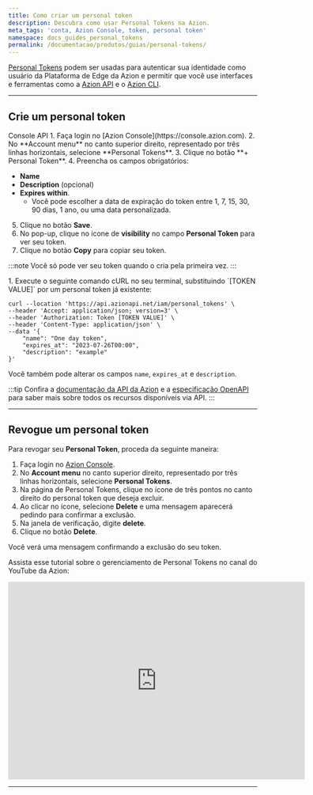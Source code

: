 ```yaml
---
title: Como criar um personal token
description: Descubra como usar Personal Tokens na Azion.
meta_tags: 'conta, Azion Console, token, personal token'
namespace: docs_guides_personal_tokens
permalink: /documentacao/produtos/guias/personal-tokens/
---
```




[Personal Tokens](/pt-br/documentacao/produtos/gestao-de-contas/personal-tokens/) podem ser usadas para autenticar sua identidade como usuário da Plataforma de Edge da Azion e permitir que você use interfaces e ferramentas como a [Azion API](https://api.azion.com) e o [Azion CLI](/pt-br/documentacao/produtos/azion-cli/visao-geral/).

---

## Crie um personal token

<Tabs client:visible>
    <Fragment slot="tab.console">Console</Fragment>
    <Fragment slot="tab.api">API</Fragment>

<Fragment slot="panel.console">
1. Faça login no [Azion Console](https://console.azion.com).
2. No **Account menu** no canto superior direito, representado por três linhas horizontais, selecione **Personal Tokens**.
3. Clique no botão **+ Personal Token**.
4. Preencha os campos obrigatórios:

   - **Name**
   - **Description** (opcional)
   - **Expires within**.
      - Você pode escolher a data de expiração do token entre 1, 7, 15, 30, 90 dias, 1 ano, ou uma data personalizada.

5. Clique no botão **Save**.
6. No pop-up, clique no ícone de **visibility** no campo **Personal Token** para ver seu token.
7. Clique no botão **Copy** para copiar seu token.

:::note
Você só pode ver seu token quando o cria pela primeira vez.
:::
</Fragment>

<Fragment slot="panel.api">
1. Execute o seguinte comando cURL no seu terminal, substituindo `[TOKEN VALUE]` por um personal token já existente:

```
curl --location 'https://api.azionapi.net/iam/personal_tokens' \
--header 'Accept: application/json; version=3' \
--header 'Authorization: Token [TOKEN VALUE]' \
--header 'Content-Type: application/json' \
--data '{   
    "name": "One day token",
    "expires_at": "2023-07-26T00:00",
    "description": "example"
}'
```

Você também pode alterar os campos `name`, `expires_at` e `description`.

:::tip
Confira a [documentação da API da Azion](https://api.azion.com/) e a [especificação OpenAPI](https://github.com/aziontech/azionapi-openapi/) para saber mais sobre todos os recursos disponíveis via API.
:::
</Fragment>

</Tabs>

---

## Revogue um personal token

Para revogar seu **Personal Token**, proceda da seguinte maneira:

1. Faça login no [Azion Console](https://console.azion.com).
2. No **Account menu** no canto superior direito, representado por três linhas horizontais, selecione **Personal Tokens**.
3. Na página de Personal Tokens, clique no ícone de três pontos no canto direito do personal token que deseja excluir.
4. Ao clicar no ícone, selecione **Delete** e uma mensagem aparecerá pedindo para confirmar a exclusão.
5. Na janela de verificação, digite **delete**.
6. Clique no botão **Delete**.

Você verá uma mensagem confirmando a exclusão do seu token.

Assista esse tutorial sobre o gerenciamento de Personal Tokens no canal do YouTube da Azion:

<iframe
   src="https://www.youtube.com/embed/HOkuSudhKfE"
   loading="lazy"
   width="600"
   height="400"
   title="Secure Your Azion Personal Tokens: Creating and revoking Personal Tokens"
   frameborder="0"
   allow="accelerometer; autoplay; clipboard-write; encrypted-media; gyroscope; picture-in-picture; web-share"
   allowfullscreen>
   </iframe>

---